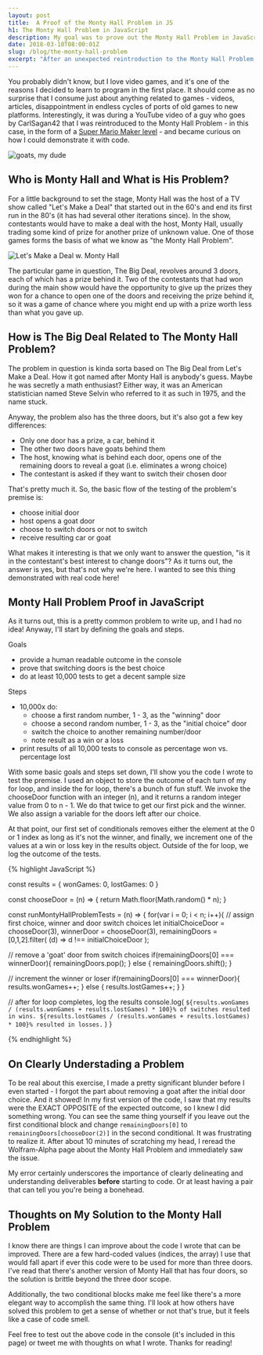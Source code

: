 ```yaml
---
layout: post
title:  A Proof of the Monty Hall Problem in JS
h1: The Monty Hall Problem in JavaScript
description: My goal was to prove out the Monty Hall Problem in JavaScript.
date: 2018-03-10T08:00:01Z
slug: /blog/the-monty-hall-problem
excerpt: "After an unexpected reintroduction to the Monty Hall Problem, I try to test its premise in JavaScript."
---
```


You probably didn't know, but I love video games, and it's one of the reasons I decided to learn to program in the first place. It should come as no surprise that I consume just about anything related to games - videos, articles, disappointment in endless cycles of ports of old games to new platforms. Interestingly, it was during a YouTube video of a guy who goes by CarlSagan42 that I was reintroduced to the Monty Hall Problem - in this case, in the form of a [Super Mario Maker level](https://www.youtube.com/watch?v=otDNr4kSnAs) - and became curious on how I could demonstrate it with code.

<img src="https://i.chzbgr.com/full/7125393920/h307E1165/" alt="goats, my dude" style="text-align: center">

## Who is Monty Hall and What is His Problem?

For a little background to set the stage, Monty Hall was the host of a TV show called "Let's Make a Deal" that started out in the 60's and end its first run in the 80's (it has had several other iterations since). In the show, contestants would have to make a deal with the host, Monty Hall, usually trading some kind of prize for another prize of unknown value. One of those games forms the basis of what we know as "the Monty Hall Problem".

<img src="http://static.tvtropes.org/pmwiki/pub/images/Lets_Make_A_Deal_3048.gif" alt="Let's Make a Deal w. Monty Hall" style="text-align: center">

The particular game in question, The Big Deal, revolves around 3 doors, each of which has a prize behind it. Two of the contestants that had won during the main show would have the opportunity to give up the prizes they won for a chance to open one of the doors and receiving the prize behind it, so it was a game of chance where you might end up with a prize worth less than what you gave up.

## How is The Big Deal Related to The Monty Hall Problem?

The problem in question is kinda sorta based on The Big Deal from Let's Make a Deal. How it got named after Monty Hall is anybody's guess. Maybe he was secretly a math enthusiast? Either way, it was an American statistician named Steve Selvin who referred to it as such in 1975, and the name stuck.

Anyway, the problem also has the three doors, but it's also got a few key differences:

- Only one door has a prize, a car, behind it
- The other two doors have goats behind them
- The host, knowing what is behind each door, opens one of the remaining doors to reveal a goat (i.e. eliminates a wrong choice)
- The contestant is asked if they want to switch their chosen door

That's pretty much it. So, the basic flow of the testing of the problem's premise is:

- choose initial door
- host opens a goat door
- choose to switch doors or not to switch
- receive resulting car or goat

What makes it interesting is that we only want to answer the question, "is it in the contestant's best interest to change doors"? As it turns out, the answer is yes, but that's not why we're here. I wanted to see this thing demonstrated with real code here!

## Monty Hall Problem Proof in JavaScript

As it turns out, this is a pretty common problem to write up, and I had no idea! Anyway, I'll start by defining the goals and steps.

Goals
- provide a human readable outcome in the console
- prove that switching doors is the best choice
- do at least 10,000 tests to get a decent sample size

Steps
- 10,000x do:
  - choose a first random number, 1 - 3, as the "winning" door
  - choose a second random number, 1 - 3, as the "initial choice" door
  - switch the choice to another remaining number/door
  - note result as a win or a loss
- print results of all 10,000 tests to console as percentage won vs. percentage lost

With some basic goals and steps set down, I'll show you the code I wrote to test the premise. I used an object to store the outcome of each turn of my for loop, and inside the for loop, there's a bunch of fun stuff. We invoke the chooseDoor function with an integer (n), and it returns a random integer value from 0 to n - 1. We do that twice to get our first pick and the winner. We also assign a variable for the doors left after our choice.

At that point, our first set of conditionals removes either the element at the 0 or 1 index as long as it's not the winner, and finally, we increment one of the values at a win or loss key in the results object. Outside of the for loop, we log the outcome of the tests.

{% highlight JavaScript %}

const results = {
  wonGames: 0,
  lostGames: 0
}

const chooseDoor = (n) => {
  return Math.floor(Math.random() * n);
}

const runMontyHallProblemTests = (n) => {
  for(var i = 0; i < n; i++){
  // assign first choice, winner and door switch choices
  let initialChoiceDoor = chooseDoor(3),
    winnerDoor    = chooseDoor(3),
    remainingDoors  = [0,1,2].filter(
      (d) => d !== initialChoiceDoor
    );

  // remove a 'goat' door from switch choices
  if(remainingDoors[0] === winnerDoor){
    remainingDoors.pop();
  } else {
    remainingDoors.shift();
  }

  // increment the winner or loser
  if(remainingDoors[0] === winnerDoor){
    results.wonGames++;
  } else {
    results.lostGames++;
  }
  }

  // after for loop completes, log the results
  console.log(
  `${results.wonGames / (results.wonGames + results.lostGames) * 100}% of switches resulted in wins. ${results.lostGames / (results.wonGames + results.lostGames) * 100}% resulted in losses.`
  )
}

{% endhighlight %}

## On Clearly Understading a Problem

To be real about this exercise, I made a pretty significant blunder before I even started - I forgot the part about removing a goat after the initial door choice. And it showed! In my first version of the code, I saw that my results were the EXACT OPPOSITE of the expected outcome, so I knew I did something wrong. You can see the same thing yourself if you leave out the first conditional block and change `remainingDoors[0]` to `remainingDoors[chooseDoor(2)]` in the second conditional. It was frustrating to realize it. After about 10 minutes of scratching my head, I reread the Wolfram-Alpha page about the Monty Hall Problem and immediately saw the issue.

My error certainly underscores the importance of clearly delineating and understanding deliverables **before** starting to code. Or at least having a pair that can tell you you're being a bonehead.

## Thoughts on My Solution to the Monty Hall Problem

I know there are things I can improve about the code I wrote that can be improved. There are a few hard-coded values (indices, the array) I use that would fall apart if ever this code were to be used for more than three doors. I've read that there's another version of Monty Hall that has four doors, so the solution is brittle beyond the three door scope.

Additionally, the two conditional blocks make me feel like there's a more elegant way to accomplish the same thing. I'll look at how others have solved this problem to get a sense of whether or not that's true, but it feels like a case of code smell.

Feel free to test out the above code in the console (it's included in this page) or tweet me with thoughts on what I wrote. Thanks for reading!

<script>
  const results = {
    wonGames: 0,
    lostGames: 0
  }

  const chooseDoor = (n) => {
    return Math.floor(Math.random() * n);
  }

  const runMontyHallProblemTests = (n) => {
    for(var i = 0; i < n; i++){
      // assign first choice, winner and door switch choices
      let initialChoiceDoor = chooseDoor(3),
          winnerDoor        = chooseDoor(3),
          remainingDoors    = [0,1,2].filter(
            (d) => d !== initialChoiceDoor
          );

      // remove a 'goat' door from switch choices
      if(remainingDoors[0] === winnerDoor){
        remainingDoors.pop();
      } else {
        remainingDoors.shift();
      }

      // increment the winner or loser
      if(remainingDoors[0] === winnerDoor){
        results.wonGames++;
      } else {
        results.lostGames++;
      }
    }

    // after for loop completes, log the results
    console.log(
      `${results.wonGames / (results.wonGames + results.lostGames) * 100}% of switches resulted in wins. ${results.lostGames / (results.wonGames + results.lostGames) * 100}% resulted in losses.`
    )
  }
</script>

